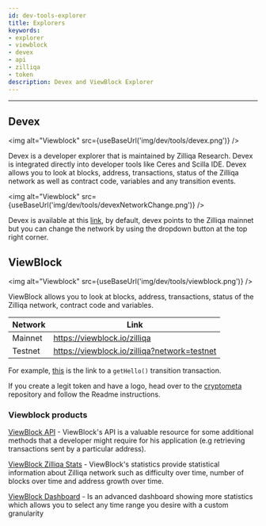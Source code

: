 ```yaml
---
id: dev-tools-explorer
title: Explorers
keywords:
- explorer
- viewblock
- devex
- api
- zilliqa
- token
description: Devex and ViewBlock Explorer
---
```


---


## Devex
<img alt="Viewblock" src={useBaseUrl('img/dev/tools/devex.png')} />

Devex is a developer explorer that is maintained by Zilliqa Research. Devex is integrated directly into developer tools like Ceres and Scilla IDE.
Devex allows you to look at blocks, address, transactions, status of the Zilliqa network as well as contract code, variables and any transition events.


<img alt="Viewblock" src={useBaseUrl('img/dev/tools/devexNetworkChange.png')} />

Devex is available at this [link](https://devex.zilliqa.com/), by default, devex points to the Zilliqa mainnet but you can change the network by using the dropdown button at the top right corner.

## ViewBlock
<img alt="Viewblock" src={useBaseUrl('img/dev/tools/viewblock.png')} />

ViewBlock allows you to look at blocks, address, transactions, status of the Zilliqa network, contract code and variables.

| Network | Link |
| ------- | ---- |
| Mainnet | https://viewblock.io/zilliqa |
| Testnet | https://viewblock.io/zilliqa?network=testnet |

For example, [this](https://viewblock.io/zilliqa/tx/c4030c73d6dae558ff0c9d98237101e342888115f13219a00bb14a8ee46fa3be?network=testnet)
is the link to a `getHello()` transition transaction.

If you create a legit token and have a logo, head over to the [cryptometa](https://github.com/Ashlar/cryptometa) repository and follow the Readme instructions.

### Viewblock products

[ViewBlock API](https://viewblock.io/api) - ViewBlock's API is a valuable resource for some additional methods that a developer might require for his application (e.g retrieving transactions sent by a particular address).

[ViewBlock Zilliqa Stats](https://viewblock.io/zilliqa/stats) - ViewBlock's statistics provide statistical information about Zilliqa network such as difficulty over time, number of blocks over time and address growth over time.

[ViewBlock Dashboard](https://dash.viewblock.io/d/zilliqa) - Is an advanced dashboard showing more statistics which allows you to select any time range you desire with a custom granularity
